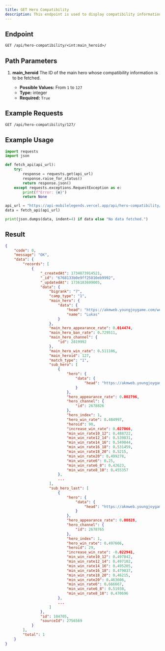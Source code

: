 ```yaml
---
title: GET Hero Compatibility
description: This endpoint is used to display compatibility information of a specific hero identified by `main_heroid`.
---
```


## Endpoint

```txt
GET /api/hero-compatibility/<int:main_heroid>/
```

## Path Parameters

1. **main_heroid**
   The ID of the main hero whose compatibility information is to be fetched.

   - **Possible Values:** From `1` to `127`
   - **Type:** integer
   - **Required:** `True`

## Example Requests

```txt
GET /api/hero-compatibility/127/
```

## Example Usage

```python {13} showLineNumbers
import requests
import json

def fetch_api(api_url):
    try:
        response = requests.get(api_url)
        response.raise_for_status()
        return response.json()
    except requests.exceptions.RequestException as e:
        print(f"Error: {e}")
        return None

api_url = "https://api-mobilelegends.vercel.app/api/hero-compatibility/127/"
data = fetch_api(api_url)

print(json.dumps(data, indent=4) if data else "No data fetched.")
```

## Result

```json {16} showLineNumbers
{
    "code": 0,
    "message": "OK",
    "data": {
        "records": [
            {
                "_createdAt": 1734873914521,
                "_id": "6768133b0e9ff25810eb9992",
                "_updatedAt": 1736183699005,
                "data": {
                    "bigrank": "7",
                    "camp_type": "1",
                    "main_hero": {
                        "data": {
                            "head": "https://akmweb.youngjoygame.com/web/svnres/img/mlbb/homepage_1_9_20/100_63040edd0cf15b815fcbbb8b2d08d7f7.png",
                            "name": "Lukas"
                        }
                    },
                    "main_hero_appearance_rate": 0.014474,
                    "main_hero_ban_rate": 0.729511,
                    "main_hero_channel": {
                        "id": 2819992
                    },
                    "main_hero_win_rate": 0.511106,
                    "main_heroid": 127,
                    "match_type": "1",
                    "sub_hero": [
                        {
                            "hero": {
                                "data": {
                                    "head": "https://akmweb.youngjoygame.com/web/svnres/img/mlbb/homepage/100_5e7b297af7c6e32a420b897aa4998071.png"
                                }
                            },
                            "hero_appearance_rate": 0.002796,
                            "hero_channel": {
                                "id": 2678826
                            },
                            "hero_index": 1,
                            "hero_win_rate": 0.484997,
                            "heroid": 90,
                            "increase_win_rate": 0.027066,
                            "min_win_rate10_12": 0.488722,
                            "min_win_rate12_14": 0.539831,
                            "min_win_rate14_16": 0.549044,
                            "min_win_rate16_18": 0.531459,
                            "min_win_rate18_20": 0.5215,
                            "min_win_rate20": 0.499278,
                            "min_win_rate6": 0.25,
                            "min_win_rate6_8": 0.42623,
                            "min_win_rate8_10": 0.455357
                        },
                        ...
                    ],
                    "sub_hero_last": [
                        {
                            "hero": {
                                "data": {
                                    "head": "https://akmweb.youngjoygame.com/web/svnres/img/mlbb/homepage/100_4b96c75b136290576d849309722d4d20.png"
                                }
                            },
                            "hero_appearance_rate": 0.00828,
                            "hero_channel": {
                                "id": 2678765
                            },
                            "hero_index": 1,
                            "hero_win_rate": 0.497666,
                            "heroid": 29,
                            "increase_win_rate": -0.022941,
                            "min_win_rate10_12": 0.497842,
                            "min_win_rate12_14": 0.497102,
                            "min_win_rate14_16": 0.495205,
                            "min_win_rate16_18": 0.479037,
                            "min_win_rate18_20": 0.46215,
                            "min_win_rate20": 0.463606,
                            "min_win_rate6": 0.666667,
                            "min_win_rate6_8": 0.51938,
                            "min_win_rate8_10": 0.470696
                        },
                        ...
                    ]
                },
                "id": 104705,
                "sourceId": 2756569
            }
        ],
        "total": 1
    }
}
```